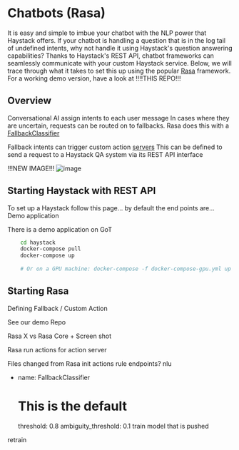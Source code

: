 # Chatbots (Rasa)

It is easy and simple to imbue your chatbot with the NLP power that Haystack offers.
If your chatbot is handling a question that is in the log tail of undefined intents, why not handle it using Haystack's question answering capabilities?
Thanks to Haystack's REST API, chatbot frameworks can seamlessly communicate with your custom Haystack service.
Below, we will trace through what it takes to set this up using the popular [Rasa](https://rasa.com/) framework.
For a working demo version, have a look at !!!!THIS REPO!!!

## Overview

Conversational AI assign intents to each user message
In cases where they are uncertain, requests can be routed on to fallbacks.
Rasa does this with a [FallbackClassifier](https://rasa.com/docs/rasa/fallback-handoff/#nlu-fallback)

Fallback intents can trigger custom action [servers](https://rasa.com/docs/action-server/)
This can be defined to send a request to a Haystack QA system via its REST API interface

!!!NEW IMAGE!!!
![image](https://user-images.githubusercontent.com/52320144/111071900-930f7c00-84d8-11eb-9105-b06ee4a4735b.png)

## Starting Haystack with REST API

To set up a Haystack follow this page...
by default the end points are...
Demo application

There is a demo application on GoT
``` bash
    cd haystack
    docker-compose pull
    docker-compose up
    
    # Or on a GPU machine: docker-compose -f docker-compose-gpu.yml up
```

## Starting Rasa

Defining Fallback / Custom Action

See our demo Repo

Rasa X vs Rasa Core + Screen shot

Rasa run actions for action server

Files changed from Rasa init
actions
rule
endpoints?
nlu
   - name: FallbackClassifier
     # This is the default
     threshold: 0.8
     ambiguity_threshold: 0.1
train
model that is pushed



retrain